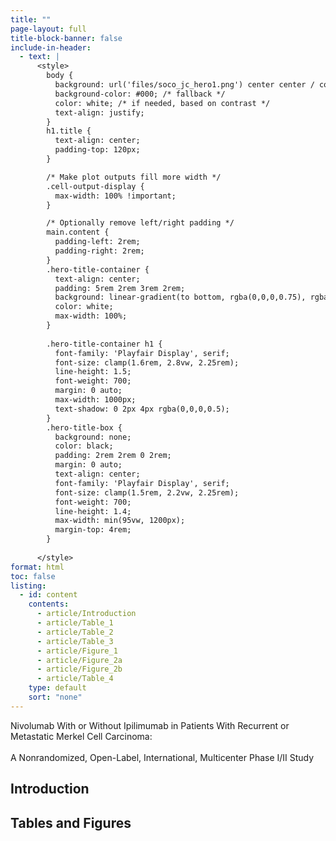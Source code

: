 ```yaml
---
title: ""
page-layout: full
title-block-banner: false
include-in-header: 
  - text: |
      <style>
        body {
          background: url('files/soco_jc_hero1.png') center center / cover no-repeat fixed;
          background-color: #000; /* fallback */
          color: white; /* if needed, based on contrast */
          text-align: justify;
        }
        h1.title {
          text-align: center;
          padding-top: 120px;
        }

        /* Make plot outputs fill more width */
        .cell-output-display {
          max-width: 100% !important;
        }

        /* Optionally remove left/right padding */
        main.content {
          padding-left: 2rem;
          padding-right: 2rem;
        }
        .hero-title-container {
          text-align: center;
          padding: 5rem 2rem 3rem 2rem;
          background: linear-gradient(to bottom, rgba(0,0,0,0.75), rgba(0,0,0,0.3));
          color: white;
          max-width: 100%;
        }
        
        .hero-title-container h1 {
          font-family: 'Playfair Display', serif;
          font-size: clamp(1.6rem, 2.8vw, 2.25rem);
          line-height: 1.5;
          font-weight: 700;
          margin: 0 auto;
          max-width: 1000px;
          text-shadow: 0 2px 4px rgba(0,0,0,0.5);
        }
        .hero-title-box {
          background: none;
          color: black;
          padding: 2rem 2rem 0 2rem;
          margin: 0 auto;
          text-align: center;
          font-family: 'Playfair Display', serif;
          font-size: clamp(1.5rem, 2.2vw, 2.25rem);
          font-weight: 700;
          line-height: 1.4;
          max-width: min(95vw, 1200px);
          margin-top: 4rem;
        }
      
      </style>
format: html
toc: false
listing: 
  - id: content
    contents:
      - article/Introduction
      - article/Table_1
      - article/Table_2
      - article/Table_3
      - article/Figure_1
      - article/Figure_2a
      - article/Figure_2b
      - article/Table_4
    type: default
    sort: "none"
---
```


<div class="hero-title-box">
  Nivolumab With or Without Ipilimumab in Patients With Recurrent or Metastatic Merkel Cell Carcinoma:<br><br>
  A Nonrandomized, Open-Label, International, Multicenter Phase I/II Study
</div>



<div class="fade-in" id="overview">
## Introduction
<div class="fade-in">
:::{#Introduction}
:::
</div>

</div>

<div class="fade-in" id="overview">
## Tables and Figures
<div class="fade-in">
:::{#Table_1}
:::
</div>

<div class="fade-in">
:::{#Table_2}
:::
</div>

<div class="fade-in">
:::{#Table_3}
:::
</div>

<div class="fade-in">
:::{#Figure_1}
:::
</div>

<div class="fade-in">
:::{#Figure_2a}
:::
</div>

<div class="fade-in">
:::{#Figure_2b}
:::
</div>

<div class="fade-in">
:::{#Table_4}
:::
</div>
</div>